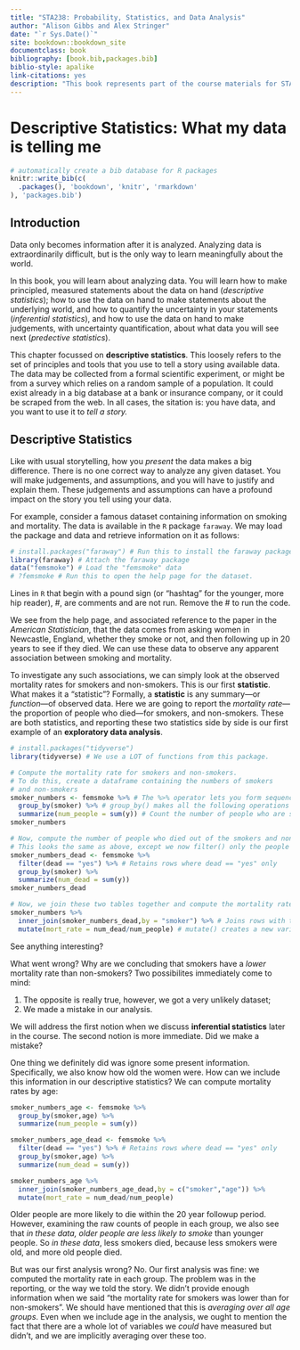 ```yaml
--- 
title: "STA238: Probability, Statistics, and Data Analysis"
author: "Alison Gibbs and Alex Stringer"
date: "`r Sys.Date()`"
site: bookdown::bookdown_site
documentclass: book
bibliography: [book.bib,packages.bib]
biblio-style: apalike
link-citations: yes
description: "This book represents part of the course materials for STA238 at the University of Toronto"
---
```


# Descriptive Statistics: What my data is telling me

```r
# automatically create a bib database for R packages
knitr::write_bib(c(
  .packages(), 'bookdown', 'knitr', 'rmarkdown'
), 'packages.bib')
```

## Introduction

Data only becomes information after it is analyzed. Analyzing data is extraordinarily difficult,
but is the only way to learn meaningfully about the world.

In this book, you will learn about analyzing data. You will learn how to make principled,
measured statements about the data on hand (*descriptive statistics*); how to 
use the data on hand to make statements about the underlying world, and how to
quantify the uncertainty in your statements (*inferential statistics*), and how
to use the data on hand to make judgements, with uncertainty quantification,
about what data you will see next (*predective statistics*).

This chapter focussed on **descriptive statistics**. This loosely refers to the set
of principles and tools that you use to tell a story using available data. The data
may be collected from a formal scientific experiment, or might be from a survey which
relies on a random sample of a population. It could exist already in a big database
at a bank or insurance company, or it could be scraped from the web. In all
cases, the sitation is: you have data, and you want to use it to *tell a story.*

## Descriptive Statistics

Like with usual storytelling, how you *present* the data makes a big difference.
There is no one correct way to analyze any given dataset. You will make judgements,
and assumptions, and you will have to justify and explain them. These judgements
and assumptions can have a profound impact on the story you tell using your data.

For example, consider a famous dataset containing information on smoking and mortality.
The data is available in the `R` package `faraway`. We may load the package and data
and retrieve information on it as follows:

```r
# install.packages("faraway") # Run this to install the faraway package
library(faraway) # Attach the faraway package
data("femsmoke") # Load the "femsmoke" data
# ?femsmoke # Run this to open the help page for the dataset.
```

Lines in `R` that begin with a pound sign (or "hashtag" for the younger, more hip reader), $\#$,
are comments and are not run. Remove the $\#$ to run the code.

We see from the help page, and associated reference to the paper in the *American Statistician*,
that the data comes from asking women in Newcastle, England, whether they smoke or not, 
and then following up in 20 years to see if they died. We can use these data to
observe any apparent association between smoking and mortality.

To investigate any such associations, we can simply look at the observed mortality rates
for smokers and non-smokers. This is our first **statistic**. What makes it a "statistic"?
Formally, a **statistic** is any summary---or *function*---of observed data. Here we
are going to report the *mortality rate*---the proportion of people who died---for smokers,
and non-smokers. These are both statistics, and reporting these two statistics side
by side is our first example of an **exploratory data analysis**.

```r
# install.packages("tidyverse")
library(tidyverse) # We use a LOT of functions from this package.

# Compute the mortality rate for smokers and non-smokers.
# To do this, create a dataframe containing the numbers of smokers
# and non-smokers
smoker_numbers <- femsmoke %>% # The %>% operator lets you form sequences of operations
  group_by(smoker) %>% # group_by() makes all the following operations happen within groups
  summarize(num_people = sum(y)) # Count the number of people who are smokers and not smokers 
smoker_numbers

# Now, compute the number of people who died out of the smokers and non-smokers
# This looks the same as above, except we now filter() only the people who died.
smoker_numbers_dead <- femsmoke %>%
  filter(dead == "yes") %>% # Retains rows where dead == "yes" only
  group_by(smoker) %>%
  summarize(num_dead = sum(y))
smoker_numbers_dead

# Now, we join these two tables together and compute the mortality rates by group.
smoker_numbers %>%
  inner_join(smoker_numbers_dead,by = "smoker") %>% # Joins rows with the same value of "smoker"
  mutate(mort_rate = num_dead/num_people) # mutate() creates a new variable, which can be a function of the other variables in the dataframe.
```

See anything interesting?

What went wrong? Why are we concluding that smokers have a *lower* mortality rate than
non-smokers? Two possibilites immediately come to mind:

  1. The opposite is really true, however, we got a very unlikely dataset;
  1. We made a mistake in our analysis.
  
We will address the first notion when we discuss **inferential statistics** later
in the course. The second notion is more immediate. Did we make a mistake?

One thing we definitely did was ignore some present information. Specifically,
we also know how old the women were. How can we include this information in our
descriptive statistics? We can compute mortality rates by age:

```r
smoker_numbers_age <- femsmoke %>%
  group_by(smoker,age) %>%
  summarize(num_people = sum(y))

smoker_numbers_age_dead <- femsmoke %>%
  filter(dead == "yes") %>% # Retains rows where dead == "yes" only
  group_by(smoker,age) %>%
  summarize(num_dead = sum(y))

smoker_numbers_age %>%
  inner_join(smoker_numbers_age_dead,by = c("smoker","age")) %>% 
  mutate(mort_rate = num_dead/num_people)
```

Older people are more likely to die within the 20 year followup period. 
However, examining the raw counts of people in each group, we also see that 
*in these data, older people are less likely to smoke* than younger people. So
*in these data*, less smokers died, because less smokers were old, and more
old people died.

But was our first analysis wrong? No. Our first analysis was fine: we computed
the mortality rate in each group. The problem was in the reporting, or the way
we told the story. We didn't provide enough information when we said "the mortality
rate for smokers was lower than for non-smokers". We should have mentioned that
this is *averaging over all age groups*. Even when we include age in the analysis,
we ought to mention the fact that there are a whole lot of variables we *could*
have measured but didn't, and we are implicitly averaging over these too.
